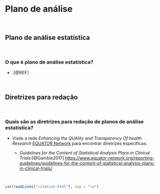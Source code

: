 # **Plano de análise** {#plano-analise}

<br>

## Plano de análise estatística

<br>

### O que é plano de análise estatística?

-   .[@REF]

<br>

## Diretrizes para redação

<br>

### Quais são as diretrizes para redação de planos de análise estatística?

-   Visite a rede *Enhancing the QUAlity and Transparency Of health Research* [EQUATOR Network](https://www.equator-network.org/) para encontrar diretrizes específicas:

    -   *Guidelines for the Content of Statistical Analysis Plans in Clinical Trials*:[@Gamble2017] <https://www.equator-network.org/reporting-guidelines/guidelines-for-the-content-of-statistical-analysis-plans-in-clinical-trials/>

<br>

```r
cat(readLines("citation.html"), sep = "\n")
```

<br>
